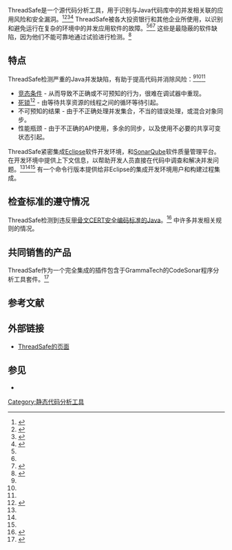 {{noteTA|G1=IT}}
{{Infobox software
| name = ThreadSafe
| logo =
| screenshot = [[File:ThreadSafe_for_Eclipse_screenshot.png|260px]]
| caption = [[Eclipse|Eclipse]]上的ThreadSafe
| developer = [http://www.contemplateltd.com Contemplate]
| latest release version = 1.3
| latest release date = {{Release date|2014|3|28}}
| operating system = [[跨平台|跨平台]]： [[Linux|Linux]] ，[[OS_X|OS X]] ，[[Microsoft_Windows|Windows]]
| genre = [[靜態程序分析|靜態程序分析]]
| license = [[专有软件|专有软件]]
| website = http://www.contemplateltd.com/threadsafe
}}
ThreadSafe是一个源代码分析工具，用于识别与Java代码库中的并发相关联的应用风险和安全漏洞。<ref name=InfoQnews>{{cite web|first=Vikram|last=Gupta|title=线程安全并发静态分析工具发布首个公开beta版本|url=http://www.infoq.com/cn/news/2013/10/ThreadSafe-Public-Release|publisher=InfoQ.com|date=2013-10-08|accessdate=2014-07-01|archive-date=2014-07-14|archive-url=https://web.archive.org/web/20140714123607/http://www.infoq.com/cn/news/2013/10/ThreadSafe-Public-Release|dead-url=no}}</ref><ref name=DevX>{{cite web|first=Darryl|last=Taft|title=Contemplate Delivers ThreadSafe Java Concurrency Static Analysis Tool|url=http://www.devx.com/Java/contemplate-delivers-threadsafe-java-concurrency-static-analysis-tool.html|publisher=DevX.com|date=2013-09-04|accessdate=2014-07-01|archive-date=2014-07-05|archive-url=https://web.archive.org/web/20140705134155/http://www.devx.com/Java/contemplate-delivers-threadsafe-java-concurrency-static-analysis-tool.html|dead-url=no}}</ref><ref name=InfoQ>{{cite web|first=Robert|last=Atkey|title=使用Contemplate ThreadSafe发现并判断Java并发问题|url=http://www.infoq.com/cn/articles/Java-Concurrency-Static-Analysis-with-ThreadSafe|publisher=InfoQ.com|date=2014-03-24|accessdate=2014-07-01|archive-date=2014-07-14|archive-url=https://web.archive.org/web/20140714165947/http://www.infoq.com/cn/articles/Java-Concurrency-Static-Analysis-with-ThreadSafe|dead-url=no}}</ref><ref name=AVoCS>{{cite journal|last=Atkey|first=Robert|last2=Sannella|first2=Donald|date=2015|title=ThreadSafe: Static Analysis for Java Concurrency|url=http://dx.doi.org/10.14279/tuj.eceasst.72.1025.995|journal=Electronic Communications of the EASST|publisher=European Association of Software Science and Technology|volume=72|doi=10.14279/tuj.eceasst.72.1025.995|accessdate=2016-03-18}}</ref> ThreadSafe被各大投资银行和其他企业所使用，以识别和避免运行在复杂的环境中的并发应用软件的故障。<ref name="InfoQnews" /><ref name="DevX" /><ref name=CFO-insight>{{cite web |first=Ritobaan |last=Roy |title=Software Errors: New Technology Briefing For CFOs |url=http://www.cfo-insight.com/risk-management-it/it/software-errors-new-technology-briefing-for-cfos/ |deadurl=yes |archiveurl=https://web.archive.org/web/20131014022454/http://www.cfo-insight.com/risk-management-it/it/software-errors-new-technology-briefing-for-cfos/ |archivedate=2013-10-14 |publisher=CFO Insight |date=2013-05-01 |accessdate=2014-07-01 }}</ref> 这些是最隐蔽的软件缺陷，因为他们不能可靠地通过试验进行检测。<ref name=CIO.com>{{cite web|author=Paul Rubens|title=Why Software Testing Can't Save You From IT Disasters|url=http://www.cio.com/article/749493/Why_Software_Testing_Can_t_Save_You_From_IT_Disasters|publisher=CIO.com|date=2014-03-12|accessdate=2014-07-01|archive-date=2014-03-14|archive-url=https://web.archive.org/web/20140314181258/http://www.cio.com/article/749493/Why_Software_Testing_Can_t_Save_You_From_IT_Disasters|dead-url=no}}</ref>
== 特点 ==
ThreadSafe检测严重的Java并发缺陷，有助于提高代码并消除风险：<ref name="DevX" /><ref name="InfoQ" /><ref name="AVoCS" />
* [[竞态条件|竞态条件]] - 从而导致不正确或不可预知的行为，很难在调试器中重现。
* [[死锁|死锁]]<ref name=InfoQdeadlocknews>{{cite web|first=Matt|last=Raible|title=Contemplate ThreadSafe Introduces Deadlock Detection|url=http://www.infoq.com/news/2014/06/threadsafe-deadlock-detection|publisher=InfoQ.com|date=2014-06-26|accessdate=2014-07-01|archive-date=2014-07-09|archive-url=https://web.archive.org/web/20140709175652/http://www.infoq.com/news/2014/06/threadsafe-deadlock-detection/|dead-url=no}}</ref> - 由等待共享资源的线程之间的循环等待引起。
* 不可预知的结果 - 由于不正确处理并发集合，不当的错误处理，或混合对象同步。
* 性能瓶颈 - 由于不正确的API使用，多余的同步，以及使用不必要的共享可变状态引起。
ThreadSafe紧密集成[[Eclipse|Eclipse]]软件开发环境，和[[SonarQube|SonarQube]]软件质量管理平台。在开发环境中提供上下文信息，以帮助开发人员直接在代码中调查和解决并发问题。<ref name="DevX" /><ref name="InfoQ" /><ref name="AVoCS" /> 有一个命令行版本提供给非Eclipse的集成开发环境用户和构建过程集成。
== 检查标准的遵守情况 ==
ThreadSafe检测到违反[http://www.informit.com/store/product.aspx?isbn=9780321803955 甲骨文CERT安全编码标准的Java]{{Wayback|url=http://www.informit.com/store/product.aspx?isbn=9780321803955 |date=20121007214659 }}。<ref name=CERT-Oracle>{{cite web|title=SEI CERT Oracle Coding Standard for Java|url=http://www.securecoding.cert.org/confluence/display/java/SEI+CERT+Oracle+Coding+Standard+for+Java|publisher=Software Engineering Institute, Carnegie Mellon University|accessdate=2016-03-18|archive-date=2016-03-24|archive-url=https://web.archive.org/web/20160324142356/https://www.securecoding.cert.org/confluence/display/java/SEI+CERT+Oracle+Coding+Standard+for+Java|dead-url=no}}</ref> 中许多并发相关规则的情况。
== 共同销售的产品 ==
ThreadSafe作为一个完全集成的插件包含于GrammaTech的CodeSonar程序分析工具套件。<ref name=GrammaTech>{{cite web|title=Conquering Complex Java Concurrency Bugs with CodeSonar|url=http://grammatech.com/whitepapers/conquering-complex-java-concurrency-bugs-with-codesonar|publisher=GrammaTech White Paper|date=2014年4月|accessdate=2014-07-01|archive-date=2014-07-14|archive-url=https://web.archive.org/web/20140714202002/http://grammatech.com/whitepapers/conquering-complex-java-concurrency-bugs-with-codesonar|dead-url=no}}</ref>
== 参考文献 ==
{{Reflist}}
== 外部链接 ==
* [http://www.contemplateltd.com/threadsafe ThreadSafe的页面]{{Wayback|url=http://www.contemplateltd.com/threadsafe |date=20140714154334 }}
== 参见 ==
* {{tsl|en|List of tools for static code analysis|静态代码分析工具列表}}
[[Category:静态代码分析工具|Category:静态代码分析工具]]